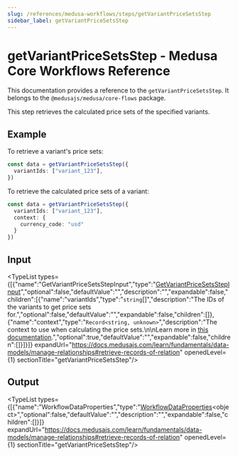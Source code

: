 ```yaml
---
slug: /references/medusa-workflows/steps/getVariantPriceSetsStep
sidebar_label: getVariantPriceSetsStep
---
```



# getVariantPriceSetsStep - Medusa Core Workflows Reference

This documentation provides a reference to the `getVariantPriceSetsStep`. It belongs to the `@medusajs/medusa/core-flows` package.

This step retrieves the calculated price sets of the specified variants.

## Example

To retrieve a variant's price sets:

```ts
const data = getVariantPriceSetsStep({
  variantIds: ["variant_123"],
})
```

To retrieve the calculated price sets of a variant:

```ts
const data = getVariantPriceSetsStep({
  variantIds: ["variant_123"],
  context: {
    currency_code: "usd"
  }
})
```

## Input

<TypeList types={[{"name":"GetVariantPriceSetsStepInput","type":"[GetVariantPriceSetsStepInput](../../../../interfaces/core_flows.GetVariantPriceSetsStepInput/page.mdx)","optional":false,"defaultValue":"","description":"","expandable":false,"children":[{"name":"variantIds","type":"`string`[]","description":"The IDs of the variants to get price sets for.","optional":false,"defaultValue":"","expandable":false,"children":[]},{"name":"context","type":"`Record<string, unknown>`","description":"The context to use when calculating the price sets.\n\nLearn more in [this documentation](https://docs.medusajs.com/resources/commerce-modules/product/guides/price#retrieve-calculated-price-for-a-context).","optional":true,"defaultValue":"","expandable":false,"children":[]}]}]} expandUrl="https://docs.medusajs.com/learn/fundamentals/data-models/manage-relationships#retrieve-records-of-relation" openedLevel={1} sectionTitle="getVariantPriceSetsStep"/>

## Output

<TypeList types={[{"name":"WorkflowDataProperties","type":"[WorkflowDataProperties](../../../../../workflows/types/workflows.WorkflowDataProperties/page.mdx)&#60;object&#62;","optional":false,"defaultValue":"","description":"","expandable":false,"children":[]}]} expandUrl="https://docs.medusajs.com/learn/fundamentals/data-models/manage-relationships#retrieve-records-of-relation" openedLevel={1} sectionTitle="getVariantPriceSetsStep"/>
